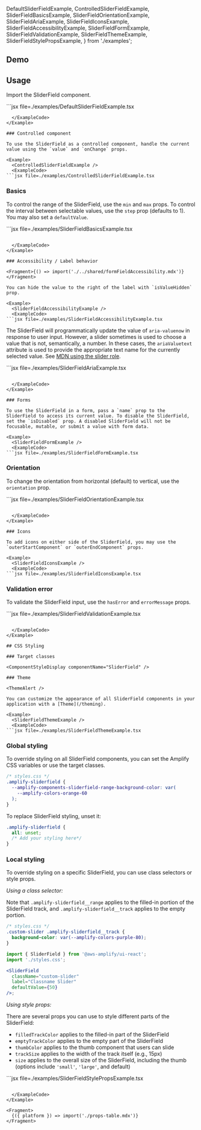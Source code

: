 
  DefaultSliderFieldExample,
  ControlledSliderFieldExample,
  SliderFieldBasicsExample,
  SliderFieldOrientationExample,
  SliderFieldAriaExample,
  SliderFieldIconsExample,
  SliderFieldAccessibilityExample,
  SliderFieldFormExample,
  SliderFieldValidationExample,
  SliderFieldThemeExample,
  SliderFieldStylePropsExample,
} from './examples';


## Demo

<SliderFieldDemo />

## Usage

Import the SliderField component.

<Example>
  <DefaultSliderFieldExample />
  <ExampleCode>
```jsx file=./examples/DefaultSliderFieldExample.tsx

````
  </ExampleCode>
</Example>

### Controlled component

To use the SliderField as a controlled component, handle the current value using the `value` and `onChange` props.

<Example>
  <ControlledSliderFieldExample />
  <ExampleCode>
```jsx file=./examples/ControlledSliderFieldExample.tsx

````

  </ExampleCode>
</Example>

### Basics

To control the range of the SliderField, use the `min` and `max` props. To control the interval between selectable values, use the `step` prop (defaults to 1). You may also set a `defaultValue`.

<Example>
  <SliderFieldBasicsExample />
  <ExampleCode>
```jsx file=./examples/SliderFieldBasicsExample.tsx

````

  </ExampleCode>
</Example>

### Accessibility / Label behavior

<Fragment>{() => import('./../shared/formFieldAccessibility.mdx')}</Fragment>

You can hide the value to the right of the label with `isValueHidden` prop.

<Example>
  <SliderFieldAccessibilityExample />
  <ExampleCode>
```jsx file=./examples/SliderFieldAccessibilityExample.tsx

````

  </ExampleCode>
</Example>

The SliderField will programmatically update the value of `aria-valuenow` in response to user input. However, a slider sometimes is used to choose a value that is not, semantically, a number. In these cases, the `ariaValuetext` attribute is used to provide the appropriate text name for the currently selected value. See [MDN using the slider role](https://developer.mozilla.org/en-US/docs/Web/Accessibility/ARIA/ARIA_Techniques/Using_the_slider_role).

<Example>
  <SliderFieldAriaExample />
  <ExampleCode>
```jsx file=./examples/SliderFieldAriaExample.tsx

````

  </ExampleCode>
</Example>

### Forms

To use the SliderField in a form, pass a `name` prop to the SliderField to access its current value. To disable the SliderField, set the `isDisabled` prop. A disabled SliderField will not be focusable, mutable, or submit a value with form data.

<Example>
  <SliderFieldFormExample />
  <ExampleCode>
```jsx file=./examples/SliderFieldFormExample.tsx

````

  </ExampleCode>
</Example>

### Orientation

To change the orientation from horizontal (default) to vertical, use the `orientation` prop.

<Example>
  <SliderFieldOrientationExample />
  <ExampleCode>
```jsx file=./examples/SliderFieldOrientationExample.tsx

````

  </ExampleCode>
</Example>

### Icons

To add icons on either side of the SliderField, you may use the `outerStartComponent` or `outerEndComponent` props.

<Example>
  <SliderFieldIconsExample />
  <ExampleCode>
```jsx file=./examples/SliderFieldIconsExample.tsx

````

  </ExampleCode>
</Example>

### Validation error

To validate the SliderField input, use the `hasError` and `errorMessage` props.

<Example>
  <SliderFieldValidationExample />
  <ExampleCode>
```jsx file=./examples/SliderFieldValidationExample.tsx

````

  </ExampleCode>
</Example>

## CSS Styling

### Target classes

<ComponentStyleDisplay componentName="SliderField" />

### Theme

<ThemeAlert />

You can customize the appearance of all SliderField components in your application with a [Theme](/theming).

<Example>
  <SliderFieldThemeExample />
  <ExampleCode>
```jsx file=./examples/SliderFieldThemeExample.tsx

````

  </ExampleCode>
</Example>

### Global styling

To override styling on all SliderField components, you can set the Amplify CSS variables or use the target classes.

<Example>
  <SliderField
    className="global-styling-slider"
    label="Globally Styled Slider"
    defaultValue={50}
  />
</Example>

```css
/* styles.css */
.amplify-sliderfield {
  --amplify-components-sliderfield-range-background-color: var(
    --amplify-colors-orange-60
  );
}
```

To replace SliderField styling, unset it:

```css
.amplify-sliderfield {
  all: unset;
  /* Add your styling here*/
}
```

### Local styling

To override styling on a specific SliderField, you can use class selectors or style props.

_Using a class selector:_

Note that `.amplify-sliderfield__range` applies to the filled-in portion of the SliderField track, and `.amplify-sliderfield__track` applies to the empty portion.

<Example>
  <SliderField
    className="custom-slider"
    label="Classname Slider"
    defaultValue={50}
  />
</Example>

```css
/* styles.css */
.custom-slider .amplify-sliderfield__track {
  background-color: var(--amplify-colors-purple-80);
}
```

```jsx
import { SliderField } from '@aws-amplify/ui-react';
import './styles.css';

<SliderField
  className="custom-slider"
  label="Classname Slider"
  defaultValue={50}
/>;
```

_Using style props:_

There are several props you can use to style different parts of the SliderField:

- `filledTrackColor` applies to the filled-in part of the SliderField
- `emptyTrackColor` applies to the empty part of the SliderField
- `thumbColor` applies to the thumb component that users can slide
- `trackSize` applies to the width of the track itself (e.g., 15px)
- `size` applies to the overall size of the SliderField, including the thumb (options include `'small'`, `'large'`, and default)

<Example>
  <SliderFieldStylePropsExample />
  <ExampleCode>
```jsx file=./examples/SliderFieldStylePropsExample.tsx

```

  </ExampleCode>
</Example>

<Fragment>
  {({ platform }) => import('./props-table.mdx')}
</Fragment>

